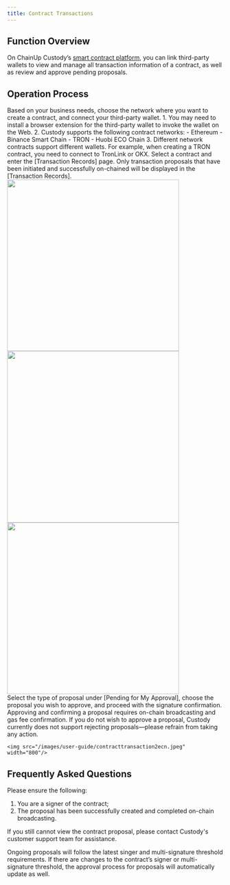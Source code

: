 ```yaml
---
title: Contract Transactions
---
```



## Function Overview

On ChainUp Custody’s [smart contract platform](http://cold.chainup.com), you can link third-party wallets to view and manage all transaction information of a contract, as well as review and approve pending proposals.


## Operation Process

<Steps>

<Step title="Select Network and Connect Wallet">
Based on your business needs, choose the network where you want to create a contract, and connect your third-party wallet.

<Tip>
1. You may need to install a browser extension for the third-party wallet to invoke the wallet on the Web.
2. Custody supports the following contract networks:
   - Ethereum
   - Binance Smart Chain
   - TRON
   - Huobi ECO Chain
3. Different network contracts support different wallets. For example, when creating a TRON contract, you need to connect to TronLink or OKX.
</Tip>
</Step>

<Step title="View Contract Transactions">
Select a contract and enter the [Transaction Records] page.

<Note>
Only transaction proposals that have been initiated and successfully on-chained will be displayed in the [Transaction Records].
</Note>

<div className="w-full flex items-center justify-center">
    <CardGroup cols={3}>
    <img src="/images/user-guide/selectwalleten.jpeg" width="400"/>
    <img src="/images/user-guide/contractlisten.jpeg" width="400"/>
    <img src="/images/user-guide/contracttransaction1en.jpeg" width="400"/>
    </CardGroup>
</div>




</Step>

<Step title="Approve Proposal">
Select the type of proposal under [Pending for My Approval], choose the proposal you wish to approve, and proceed with the signature confirmation.

<Note>
Approving and confirming a proposal requires on-chain broadcasting and gas fee confirmation. If you do not wish to approve a proposal, Custody currently does not support rejecting proposals—please refrain from taking any action.
</Note>

<div className="w-full flex items-center justify-center">

    <img src="/images/user-guide/contracttransaction2ecn.jpeg" width="800"/>
   
</div>
</Step>

</Steps>


## Frequently Asked Questions

<Accordion title="Why Can’t I View a Specific Proposal for the Contract?">
Please ensure the following:

1. You are a signer of the contract;
2. The proposal has been successfully created and completed on-chain broadcasting.

If you still cannot view the contract proposal, please contact Custody's customer support team for assistance.
</Accordion>

<Accordion title="Why does the approval process of ongoing proposals change?">
Ongoing proposals will follow the latest singer and multi-signature threshold requirements. If there are changes to the contract’s signer or multi-signature threshold, the approval process for proposals will automatically update as well.

</Accordion>
